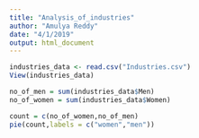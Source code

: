 ```yaml
---
title: "Analysis_of_industries"
author: "Amulya Reddy"
date: "4/1/2019"
output: html_document
---
```


```r
industries_data <- read.csv("Industries.csv")
View(industries_data)
```

```r
no_of_men = sum(industries_data$Men)
no_of_women = sum(industries_data$Women)
```

```r
count = c(no_of_women,no_of_men)
pie(count,labels = c("women","men"))
```